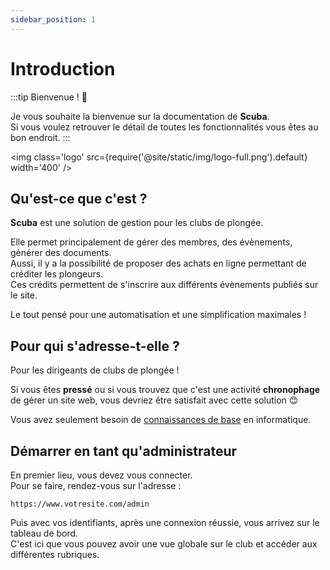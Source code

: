 ```yaml
---
sidebar_position: 1
---
```


# Introduction

:::tip Bienvenue ! :tada:

Je vous souhaite la bienvenue sur la documentation de **Scuba**.<br/>
Si vous voulez retrouver le détail de toutes les fonctionnalités vous êtes au bon endroit.
:::

<img class='logo' src={require('@site/static/img/logo-full.png').default} width='400' />

## Qu'est-ce que c'est ?

**Scuba** est une solution de gestion pour les clubs de plongée.

Elle permet principalement de gérer des membres, des évènements, générer des documents.<br/>
Aussi, il y a la possibilité de proposer des achats en ligne permettant de créditer les plongeurs.<br/>
Ces crédits permettent de s'inscrire aux différents évènements publiés sur le site.


Le tout pensé pour une automatisation et une simplification maximales !

## Pour qui s'adresse-t-elle ?

Pour les dirigeants de clubs de plongée !

Si vous êtes **pressé** ou si vous trouvez que c'est une activité **chronophage** de gérer un site web, vous devriez être satisfait avec cette solution :blush:

Vous avez seulement besoin de <u>connaissances de base</u> en informatique.

## Démarrer en tant qu'administrateur

En premier lieu, vous devez vous connecter.<br/>
Pour se faire, rendez-vous sur l'adresse :
```shell
https://www.votresite.com/admin
```

Puis avec vos identifiants, après une connexion réussie, vous arrivez sur le tableau de bord.<br/>
C'est ici que vous pouvez avoir une vue globale sur le club et accéder aux différentes rubriques.